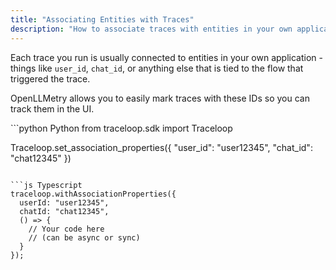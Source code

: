 ```yaml
---
title: "Associating Entities with Traces"
description: "How to associate traces with entities in your own application"
---
```


Each trace you run is usually connected to entities in your own application -
things like `user_id`, `chat_id`, or anything else that is tied to the flow that triggered the trace.

OpenLLMetry allows you to easily mark traces with these IDs so you can track them in the UI.

<CodeGroup>
```python Python
from traceloop.sdk import Traceloop
 
Traceloop.set_association_properties({ "user_id": "user12345", "chat_id": "chat12345" })
```

```js Typescript
traceloop.withAssociationProperties({
  userId: "user12345",
  chatId: "chat12345",
  () => {
    // Your code here
    // (can be async or sync)
  }
});
```

</CodeGroup>
